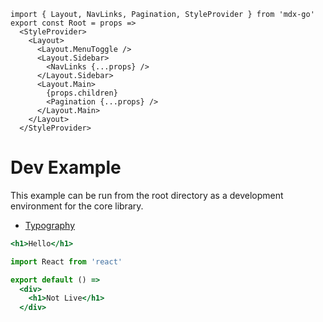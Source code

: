 
<Head>
  <title>Hello</title>
</Head>

```
import { Layout, NavLinks, Pagination, StyleProvider } from 'mdx-go'
export const Root = props =>
  <StyleProvider>
    <Layout>
      <Layout.MenuToggle />
      <Layout.Sidebar>
        <NavLinks {...props} />
      </Layout.Sidebar>
      <Layout.Main>
        {props.children}
        <Pagination {...props} />
      </Layout.Main>
    </Layout>
  </StyleProvider>
```

# Dev Example

This example can be run from the root directory as a development environment for the core library.

- [Typography](/typography)

```.jsx
<h1>Hello</h1>
```

```jsx
import React from 'react'

export default () =>
  <div>
    <h1>Not Live</h1>
  </div>
```
